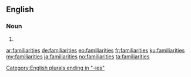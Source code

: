 ==English==

===Noun===
{{head|en}}

# {{plural of|familiarity}}

[[Category:English plurals ending in "-ies"]]

[[ar:familiarities]]
[[de:familiarities]]
[[eo:familiarities]]
[[fr:familiarities]]
[[ku:familiarities]]
[[my:familiarities]]
[[ja:familiarities]]
[[no:familiarities]]
[[ta:familiarities]]